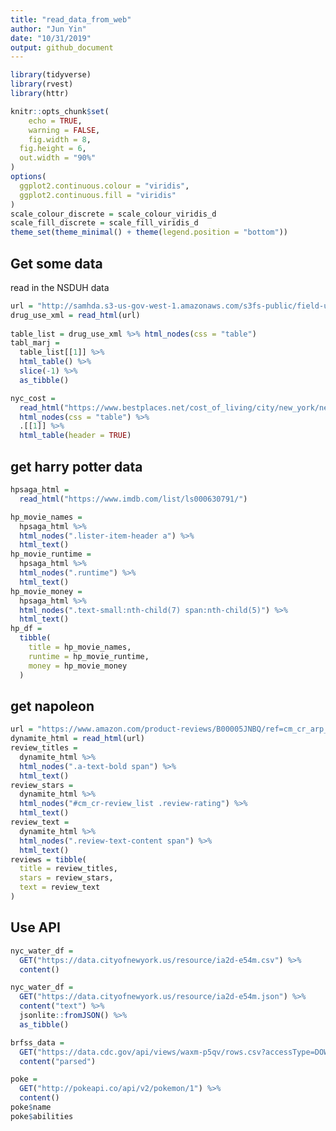 ```yaml
---
title: "read_data_from_web"
author: "Jun Yin"
date: "10/31/2019"
output: github_document
---
```


```r
library(tidyverse)
library(rvest)
library(httr)

knitr::opts_chunk$set(
	echo = TRUE,
	warning = FALSE,
	fig.width = 8, 
  fig.height = 6,
  out.width = "90%"
)
options(
  ggplot2.continuous.colour = "viridis",
  ggplot2.continuous.fill = "viridis"
)
scale_colour_discrete = scale_colour_viridis_d
scale_fill_discrete = scale_fill_viridis_d
theme_set(theme_minimal() + theme(legend.position = "bottom"))
```


## Get some data

read in the NSDUH data

```r
url = "http://samhda.s3-us-gov-west-1.amazonaws.com/s3fs-public/field-uploads/2k15StateFiles/NSDUHsaeShortTermCHG2015.htm"
drug_use_xml = read_html(url)
  
table_list = drug_use_xml %>% html_nodes(css = "table")
tabl_marj = 
  table_list[[1]] %>% 
  html_table() %>% 
  slice(-1) %>% 
  as_tibble()

nyc_cost = 
  read_html("https://www.bestplaces.net/cost_of_living/city/new_york/new_york") %>%
  html_nodes(css = "table") %>%
  .[[1]] %>%
  html_table(header = TRUE)
```



## get harry potter data

```r
hpsaga_html = 
  read_html("https://www.imdb.com/list/ls000630791/")
```


```r
hp_movie_names =
  hpsaga_html %>% 
  html_nodes(".lister-item-header a") %>% 
  html_text()
hp_movie_runtime = 
  hpsaga_html %>% 
  html_nodes(".runtime") %>% 
  html_text()
hp_movie_money = 
  hpsaga_html %>% 
  html_nodes(".text-small:nth-child(7) span:nth-child(5)") %>% 
  html_text()
hp_df = 
  tibble(
    title = hp_movie_names,
    runtime = hp_movie_runtime,
    money = hp_movie_money
  )
```


## get napoleon

```r
url = "https://www.amazon.com/product-reviews/B00005JNBQ/ref=cm_cr_arp_d_viewopt_rvwer?ie=UTF8&reviewerType=avp_only_reviews&sortBy=recent&pageNumber=2"
dynamite_html = read_html(url)
review_titles = 
  dynamite_html %>%
  html_nodes(".a-text-bold span") %>%
  html_text()
review_stars = 
  dynamite_html %>%
  html_nodes("#cm_cr-review_list .review-rating") %>%
  html_text()
review_text = 
  dynamite_html %>%
  html_nodes(".review-text-content span") %>%
  html_text()
reviews = tibble(
  title = review_titles,
  stars = review_stars,
  text = review_text
)
```



## Use API

```r
nyc_water_df = 
  GET("https://data.cityofnewyork.us/resource/ia2d-e54m.csv") %>% 
  content()
```

```r
nyc_water_df = 
  GET("https://data.cityofnewyork.us/resource/ia2d-e54m.json") %>% 
  content("text") %>%
  jsonlite::fromJSON() %>%
  as_tibble()
```


```r
brfss_data = 
  GET("https://data.cdc.gov/api/views/waxm-p5qv/rows.csv?accessType=DOWNLOAD") %>% 
  content("parsed")


```


```r
poke = 
  GET("http://pokeapi.co/api/v2/pokemon/1") %>%
  content()
poke$name
poke$abilities
```
